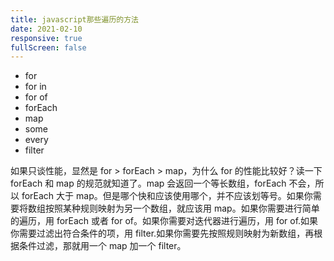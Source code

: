 ```yaml
---
title: javascript那些遍历的方法
date: 2021-02-10
responsive: true
fullScreen: false
---
```


- for
- for in
- for of
- forEach
- map
- some
- every
- filter

如果只谈性能，显然是 for > forEach > map，为什么 for 的性能比较好？读一下 forEach 和 map 的规范就知道了。map 会返回一个等长数组，forEach 不会，所以 forEach 大于 map。但是哪个快和应该使用哪个，并不应该划等号。如果你需要将数组按照某种规则映射为另一个数组，就应该用 map。如果你需要进行简单的遍历，用 forEach 或者 for of。如果你需要对迭代器进行遍历，用 for of.如果你需要过滤出符合条件的项，用 filter.如果你需要先按照规则映射为新数组，再根据条件过滤，那就用一个 map 加一个 filter。
